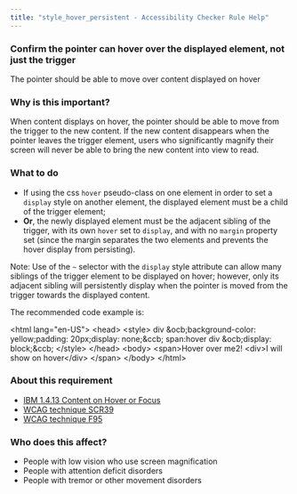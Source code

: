 ```yaml
---
title: "style_hover_persistent - Accessibility Checker Rule Help"
---
```


<div className="toolHelp">
<Row>
<Column colLg={16} colMd={8} colSm={4} className="toolHead">

### Confirm the pointer can hover over the displayed element, not just the trigger

<div id="locLevel"></div>

The pointer should be able to move over content displayed on hover

</Column>
</Row>

<Row>
<Column colLg={11} colMd={5} colSm={4} className="toolMain">

### Why is this important?

When content displays on hover, the pointer should be able to move from the trigger to the new content. If the new content disappears when the pointer leaves the trigger element, users who significantly magnify their screen will never be able to bring the new content into view to read.


<div id="locSnippet"></div>


### What to do

* If using the css `hover` pseudo-class on one element in order to set a `display` style on another element, the displayed element must be a child of the trigger element;
* **Or**, the newly displayed element must be the adjacent sibling of the trigger, with its own `hover` set to `display`, and with no `margin` property set (since the margin separates the two elements and prevents the hover display from persisting).

Note: Use of the `~` selector with the `display` style attribute can allow many siblings of the trigger element to be displayed on hover; however, only its adjacent sibling will persistently display when the pointer is moved from the trigger towards the displayed content. 


The recommended code example is:

<CodeSnippet type="multi" light={true}> 
&lt;html lang="en-US"&gt;
&lt;head&gt;
    &lt;style&gt;
        div  &ocb;background-color: yellow;padding: 20px;display: none;&ccb;
            span:hover div &ocb;display: block;&ccb;
    &lt;/style&gt;
&lt;/head&gt;
&lt;body&gt;
    &lt;span&gt;Hover over me2!
        &lt;div&gt;I will show on hover&lt;/div&gt;
    &lt;/span&gt;
&lt;/body&gt;
&lt;/html&gt;
</CodeSnippet>

</Column>
<Column colLg={5} colMd={3} colSm={4} className="toolLeft">

### About this requirement
  
* [IBM 1.4.13 Content on Hover or Focus](https://www.ibm.com/able/requirements/requirements/#1_4_13)
* [WCAG technique SCR39](https://www.w3.org/WAI/WCAG21/Techniques/client-side-script/SCR39)
* [WCAG technique F95](https://www.w3.org/WAI/WCAG21/Techniques/failures/F95)

### Who does this affect?

* People with low vision who use screen magnification
* People with attention deficit disorders
* People with tremor or other movement disorders
   
</Column>
</Row>
</div>
